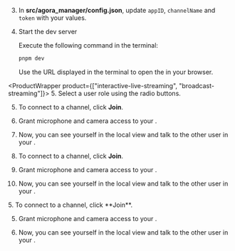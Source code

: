 <PlatformWrapper platform="web">

3.  In **src/agora_manager/config.json**, update `appID`, `channelName` and `token` with your values.

4.  Start the dev server

      Execute the following command in the terminal:

      ```bash
      pnpm dev
      ```

      Use the URL displayed in the terminal to open the <Vpl k="CLIENT"/> in your browser.

<ProductWrapper product={["interactive-live-streaming", "broadcast-streaming"]}>
5. Select a user role using the radio buttons.

5.  To connect to a channel, click **Join**.

6.  Grant microphone and camera access to your <Vpl k="CLIENT"/>.

7.  Now, you can see yourself in the local view and talk to the other user in your <Vpl k="CLIENT"/>.

8.  To connect to a channel, click **Join**.

5.  Grant microphone and camera access to your <Vpl k="CLIENT"/>.

6.  Now, you can see yourself in the local view and talk to the other user in your <Vpl k="CLIENT"/>.
</ProductWrapper>

<ProductWrapper product="video-calling">
5.  To connect to a channel, click **Join**.

5.  Grant microphone and camera access to your <Vpl k="CLIENT"/>.

6.  Now, you can see yourself in the local view and talk to the other user in your <Vpl k="CLIENT"/>.
</ProductWrapper>
</PlatformWrapper>

